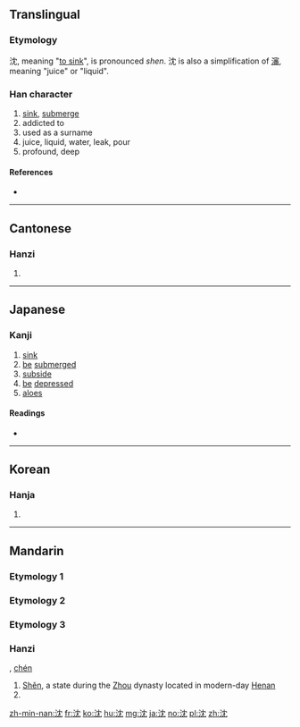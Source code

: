 {{also|沉|瀋|渖}}
==Translingual==

===Etymology===
沈, meaning "[[sink#Verb|to sink]]", is pronounced ''shen''. 沈 is also a simplification of [[瀋]], meaning "juice" or "liquid".

===Han character===
{{Han char|rn=85|rad=水|as=04|sn=7|four=34112|canj=ELBU}}

# [[sink]], [[submerge]]
# addicted to
# used as a surname
# juice, liquid, water, leak, pour
# profound, deep

====References====
* {{Han ref|kx=0610.060|dkj=17189|dj=1002.150|hdz=31572.070|uh=6C88|ud=27784|bh=A848|bd=43080}}

----

==Cantonese==

===Hanzi===
{{yue-hanzi|jyut=|y=[[sam2]]|tra=瀋}}

# {{defn|lang=yue|sort=水04}}

----

==Japanese==

===Kanji===
{{ja-kanji|grade=c|rs=水04}}

# [[sink]]
# [[be]] [[submerged]]
# [[subside]]
# [[be]] [[depressed]]
# [[aloes]]

====Readings====
* {{ja-readings|goon=[[しん]] (shin), [[じん]] (jin)|kanon=[[しん]] (shin), [[ちん]] (chin)|kun=[[しずむ]] (shizumu), [[しずめる]] (shizumeru)}}

----

==Korean==

===Hanja===
{{ko-hanja|hangeul=[[침]], [[심]]|eumhun=|rv=chim, im|mr=ch'im, sim|y=chim, sim}}

# {{defn|lang=ko|sort=水04}}

----

==Mandarin==

===Etymology 1===
{{zh-see|瀋}}

===Etymology 2===
{{zh-see|沉|v}}

===Etymology 3===

===Hanzi===
{{cmn-hanzi|tra=瀋|pin=[[shěn]] ([[shen3]])|wg=shen<sup>3</sup>}}, [[chén]]
# [[Shěn]], a state during the [[Zhou]] dynasty located in modern-day [[Henan]]
# {{surname|lang=zh}}

[[zh-min-nan:沈]]
[[fr:沈]]
[[ko:沈]]
[[hu:沈]]
[[mg:沈]]
[[ja:沈]]
[[no:沈]]
[[pl:沈]]
[[zh:沈]]